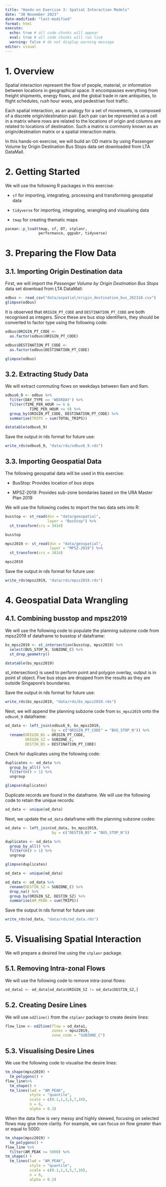 ```yaml
---
title: "Hands-on Exercise 3: Spatial Interaction Models"
date: "30 November 2023"
date-modified: "last-modified"
format: html
execute: 
  echo: true # all code chunks will appear
  eval: true # all code chunks will run live
  warning: false # do not display warning message
editor: visual
---
```


# 1. Overview

Spatial interaction represent the flow of people, material, or information between locations in geographical space. It encompasses everything from freight shipments, energy flows, and the global trade in rare antiquities, to flight schedules, rush hour woes, and pedestrian foot traffic.

Each spatial interaction, as an analogy for a set of movements, is composed of a discrete origin/destination pair. Each pair can be represented as a cell in a matrix where rows are related to the locations of origin and columns are related to locations of destination. Such a matrix is commonly known as an origin/destination matrix or a spatial interaction matrix.

In this hands-on exercise, we will build an OD matrix by using Passenger Volume by Origin Destination Bus Stops data set downloaded from LTA DataMall.

# 2. Getting Started

We will use the following R packages in this exercise:

-   `sf` for importing, integrating, processing and transforming geospatial data

-   `tidyverse` for importing, integrating, wrangling and visualising data

-   `tmap` for creating thematic maps

```r
pacman::p_load(tmap, sf, DT, stplanr, 
               performance, ggpubr, tidyverse)
```

# 3. Preparing the Flow Data

## 3.1. Importing Origin Destination data

First, we will import the *Passenger Volume by Origin Destination Bus Stops* data set download from LTA DataMall:

```r
odbus <- read_csv("data/aspatial/origin_destination_bus_202310.csv")
glimpse(odbus)
```

It is observed that `ORIGIN_PT_CODE` and `DESTINATION_PT_CODE` are both recognised as integers. Since these are bus stop identifiers, they should be converted to factor type using the following code:

```r
odbus$ORIGIN_PT_CODE <-
  as.factor(odbus$ORIGIN_PT_CODE) 

odbus$DESTINATION_PT_CODE <-
  as.factor(odbus$DESTINATION_PT_CODE)

glimpse(odbus)
```

## 3.2. Extracting Study Data

We will extract commuting flows on weekdays between 6am and 9am.

```r
odbus6_9 <- odbus %>%
  filter(DAY_TYPE == 'WEEKDAY') %>%
  filter(TIME_PER_HOUR >= 6 &
           TIME_PER_HOUR <= 9) %>%
  group_by(ORIGIN_PT_CODE, DESTINATION_PT_CODE) %>%
  summarise(TRIPS = sum(TOTAL_TRIPS))

datatable(odbus6_9)
```

Save the output in rds format for future use:

```r
write_rds(odbus6_9, "data/rds/odbus6_9.rds")
```

## 3.3. Importing Geospatial Data

The following geospatial data will be used in this exercise:

-   BusStop: Provides location of bus stops

-   MPSZ-2019: Provides sub-zone bondaries based on the URA Master Plan 2019

We will use the following codes to import the two data sets into R:

```r
busstop <- st_read(dsn = "data/geospatial",
                   layer = "BusStop") %>%
  st_transform(crs = 3414)

busstop
```

```r
mpsz2019 <- st_read(dsn = "data/geospatial",
                    layer = "MPSZ-2019") %>%
  st_transform(crs = 3414)

mpsz2019
```

Save the output in rds format for future use:

```r
write_rds(mpsz2019, "data/rds/mpsz2019.rds")
```

# 4. Geospatial Data Wrangling

## 4.1. Combining busstop and mpsz2019

We will use the following code to populate the planning subzone code from mpsz2019 sf dataframe to busstop sf dataframe:

```r
bs_mpsz2019 <- st_intersection(busstop, mpsz2019) %>%
  select(BUS_STOP_N, SUBZONE_C) %>%
  st_drop_geometry()

datatable(bs_mpsz2019)
```

st_intersection() is used to perform point and polygon overlay, output is in point sf object. Five bus stops are dropped from the results as they are outside Singapore's boundaries.

Save the output in rds format for future use:

```r
write_rds(bs_mpsz2019, "data/rds/bs_mpsz2019.rds")
```

Next, we will append the planning subzone code from `bs_mpsz2019` onto the `odbus6_9` dataframe:

```r
od_data <- left_join(odbus6_9, bs_mpsz2019,
                     by = c("ORIGIN_PT_CODE" = "BUS_STOP_N")) %>%
  rename(ORIGIN_BS = ORIGIN_PT_CODE,
         ORIGIN_SZ = SUBZONE_C,
         DESTIN_BS = DESTINATION_PT_CODE)
```

Check for duplicates using the following code:

```r
duplicates <- od_data %>%
  group_by_all() %>%
  filter(n() > 1) %>%
  ungroup

glimpse(duplicates)
```

Duplicate records are found in the dataframe. We will use the following code to retain the unique records:

```r
od_data <- unique(od_data)
```

Next, we update the `od_data` dataframe with the planning subzone codes:

```r
od_data <- left_join(od_data, bs_mpsz2019,
                     by = c("DESTIN_BS" = "BUS_STOP_N"))
```

```r
duplicates <- od_data %>%
  group_by_all() %>%
  filter(n() > 1) %>%
  ungroup

glimpse(duplicates)
```

```r
od_data <- unique(od_data)
```

```r
od_data <- od_data %>%
  rename(DESTIN_SZ = SUBZONE_C) %>%
  drop_na() %>%
  group_by(ORIGIN_SZ, DESTIN_SZ) %>%
  summarise(AM_PEAK = sum(TRIPS))
```

Save the output in rds format for future use:

```r
write_rds(od_data, "data/rds/od_data.rds")
```

# 5. Visualising Spatial Interaction

We will prepare a desired line using the `stplanr` package.

## 5.1. Removing Intra-zonal Flows

We will use the following code to remove intra-zonal flows:

```r
od_data1 <- od_data[od_data$ORIGIN_SZ != od_data$DESTIN_SZ,]
```

## 5.2. Creating Desire Lines

We will use `od2line()` from the `stplanr` package to create desire lines:

```r
flow_line <- od2line(flow = od_data1,
                     zones = mpsz2019,
                     zone_code = "SUBZONE_C")
```

## 5.3. Visualising Desire Lines

We use the following code to visualise the desire lines:

```r
tm_shape(mpsz2019) +
  tm_polygons() +
flow_line%>%
  tm_shape() +
  tm_lines(lwd = "AM_PEAK",
           style = "quantile",
           scale = c(0.1,1,3,5,7,10),
           n = 6,
           alpha = 0.3)
```

When the data flow is very messy and highly skewed, focusing on selected flows may give more clarity. For example, we can focus on flow greater than or equal to 5000:

```r
tm_shape(mpsz2019) +
  tm_polygons() +
flow_line %>%
  filter(AM_PEAK >= 5000) %>%
tm_shape() +
  tm_lines(lwd = "AM_PEAK",
           style = "quantile",
           scale = c(0.1,1,3,5,7,10),
           n = 6,
           alpha = 0.3)
```
